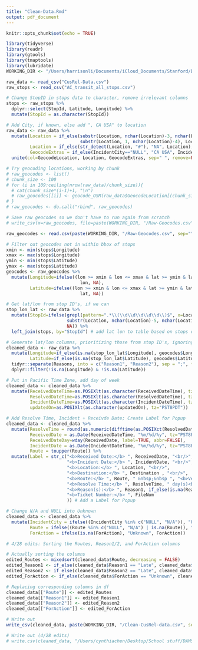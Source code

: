 ```yaml
---
title: "Clean-Data.Rmd"
output: pdf_document
---
```


```r
knitr::opts_chunk$set(echo = TRUE)
```

```r
library(tidyverse)
library(readr)
library(gtools)
library(tmaptools)
library(lubridate)
WORKING_DIR <- "/Users/harrisonli/Documents/iCloud_Documents/Stanford/DAMS/AC_Transit/CusRel-Dashboard"
```


```r
raw_data <- read_csv("CusRel-Data.csv")
raw_stops <- read_csv("AC_transit_all_stops.csv")
```

```r
# Change StopID in stops data to character, remove irrelevant columns
stops <- raw_stops %>%
  dplyr::select(StopId, Latitude, Longitude) %>%
  mutate(StopId = as.character(StopId))
```


```r
# Add City, if known, else add ", CA USA" to location
raw_data <- raw_data %>%
  mutate(Location = if_else(substr(Location, nchar(Location)-3, nchar(Location)) == " USA", 
                            substr(Location, 1, nchar(Location)-4), Location), # get rid of USA in addresses
         Location = if_else(str_detect(Location, "#"), "NA", Location),
         GeocodeExtras = if_else(IncidentCity=="NULL", "CA USA", IncidentCity)) %>% 
  unite(col=GeocodeLocation, Location, GeocodeExtras, sep=" ", remove=FALSE)

```


```r
# Try geocoding locations, working by chunk
# raw_geocodes <- list()
# chunk_size <- 100
# for (i in 109:ceiling(nrow(raw_data)/chunk_size)){
  # cat(chunk_size*(i-1)+1, "\n")
  # raw_geocodes[[i]] <- geocode_OSM(raw_data$GeocodeLocation[(chunk_size*(i-1)+1):(min(chunk_size*i, nrow(raw_data)))], keep.unfound=TRUE)
# }
# raw_geocodes <- do.call("rbind", raw_geocodes)
```

```r
# Save raw geocodes so we don't have to run again from scratch
# write_csv(x=raw_geocodes, file=paste(WORKING_DIR, "/Raw-Geocodes.csv", sep=""))
```

```r
raw_geocodes <- read.csv(paste(WORKING_DIR, "/Raw-Geocodes.csv", sep=""))
```

```r
# Filter out geocodes not in within bbox of stops
xmin <- min(stops$Longitude)
xmax <- max(stops$Longitude)
ymin <- min(stops$Latitude)
ymax <- max(stops$Latitude)
geocodes <- raw_geocodes %>%
  mutate(Longitude=ifelse((lon >= xmin & lon <= xmax & lat >= ymin & lat <= ymax),
                            lon, NA),
         Latitude=ifelse((lon >= xmin & lon <= xmax & lat >= ymin & lat <= ymax),
                            lat, NA))
```

```r
# Get lat/lon from stop ID's, if we can
stop_lon_lat <- raw_data %>% 
  mutate(StopId=ifelse(grepl(pattern=".*\\(\\d\\d\\d\\d\\d\\)$", x=Location), 
                       substr(Location, nchar(Location)-5, nchar(Location)-1), 
                       NA)) %>%
  left_join(stops, by="StopId") # add lat lon to table based on stops data
```

```r
# Generate lat/lon columns, prioritizing those from stop ID's, ignoring those for which
cleaned_data <- raw_data %>%
  mutate(Longitude=if_else(is.na(stop_lon_lat$Longitude), geocodes$Longitude, stop_lon_lat$Longitude),
         Latitude=if_else(is.na(stop_lon_lat$Latitude), geocodes$Latitude, stop_lon_lat$Latitude)) %>%
  tidyr::separate(Reasons, into = c("Reason1", "Reason2"), sep = ";", fill = "right", extra = "drop") %>%
  dplyr::filter(!is.na(Longitude) & !is.na(Latitude))
```


```r
# Put in Pacific Time Zone, add day of week
cleaned_data <- cleaned_data %>%
  mutate(ReceivedDateTime=as.POSIXlt(as.character(ReceivedDateTime), tz="PST8PDT"),
         ResolvedDateTime=as.POSIXlt(as.character(ResolvedDateTime), tz="PST8PDT"),
         IncidentDateTime=as.POSIXlt(as.character(IncidentDateTime), tz="PST8PDT"),
         updatedOn=as.POSIXlt(as.character(updatedOn), tz="PST8PDT"))
```


```r
# Add Resolve Time, Incident + Receivde Date; Create Label for Popup
cleaned_data <- cleaned_data %>% 
  mutate(ResolveTime = round(as.numeric(difftime(as.POSIXct(ResolvedDateTime), as.POSIXct(ReceivedDateTime), units = "days"))), 
         ReceivedDate = as.Date(ReceivedDateTime, "%m/%d/%y", tz="PST8PDT"),
         ReceivedDateDay=wday(ReceivedDate, label=TRUE, abbr=FALSE),
         IncidentDate = as.Date(IncidentDateTime, "%m/%d/%y", tz="PST8PDT"), 
         Route = toupper(Route)) %>% 
  mutate(Label = str_c("<b>Received Date:</b> ", ReceivedDate, "<br/>",
                       "<b>Incident Date:</b> ", IncidentDate, "<br/>",
                       "<b>Location:</b> ", Location, "<br/>", 
                       "<b>Destination:</b> ", Destination , "<br/>",
                       "<b>Route:</b> ", Route, " &nbsp;&nbsp ", "<b>Vehicle #:</b> ", VehNo, "<br/>", 
                       "<b>Resolve Time:</b> ", ResolveTime, " day(s)<br/>", 
                       "<b>Reason(s):</b> ", Reason1, if_else(is.na(Reason2), "", str_c("; ", Reason2)), "<br/>",
                       "<b>Ticket Number:</b> ", FileNum
                       )) # Add a Label for Popup

```

```r
# Change N/A and NULL into Unknown
cleaned_data <- cleaned_data %>%
  mutate(IncidentCity = ifelse((IncidentCity %in% c("NULL", "N/A")), "Unknown", IncidentCity),
         Route = ifelse((Route %in% c("NULL", "N/A") | is.na(Route)), "Unknown", Route),
         ForAction = ifelse(is.na(ForAction), "Unknown", ForAction))
```

```r
# 4/28 edits: Sorting the Routes, Reason1/2, and ForAction columns

# Actually sorting the columns
edited_Routes <- mixedsort(cleaned_data$Route, decreasing = FALSE)
edited_Reason1 <- if_else(cleaned_data$Reason1 == "Late", cleaned_data$Reason1, str_sub(cleaned_data$Reason1, 5))
edited_Reason2 <- if_else(cleaned_data$Reason2 == "Late", cleaned_data$Reason2, str_sub(cleaned_data$Reason2, 5))
edited_ForAction <- if_else(cleaned_data$ForAction == "Unknown", cleaned_data$ForAction, str_sub(cleaned_data$ForAction, 4))

# Replacing corresponding columns in df
cleaned_data[["Route"]] <- edited_Routes
cleaned_data[["Reason1"]] <- edited_Reason1
cleaned_data[["Reason2"]] <- edited_Reason2
cleaned_data[["ForAction"]] <- edited_ForAction
```


```r
# Write out
write_csv(cleaned_data, paste(WORKING_DIR, "/Clean-CusRel-data.csv", sep=""))
```

```r
# Write out (4/28 edits)
# write.csv(cleaned_data, "/Users/cynthiachen/Desktop/School stuff/DAMS/CusRel-dashboard/Clean-CusRel-data.csv")
```



